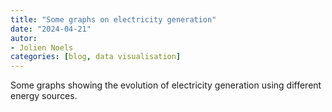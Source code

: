 ```yaml
---
title: "Some graphs on electricity generation"
date: "2024-04-21"
autor: 
- Jolien Noels
categories: [blog, data visualisation]
---
```


Some graphs showing the evolution of electricity generation using different energy sources.

